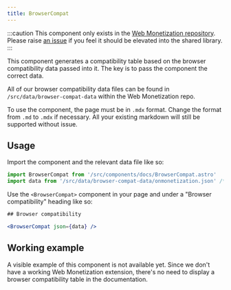 ```yaml
---
title: BrowserCompat
---
```


:::caution
This component only exists in the [Web Monetization repository](https://github.com/WICG/webmonetization/tree/main/src/components/docs). Please raise [an issue](https://github.com/interledger/docs-design-system/issues/new?assignees=&labels=enhancement&projects=&template=feature_request.yml&title=%5BFEATURE%5D+%3Ctitle%3E) if you feel it should be elevated into the shared library.
:::

This component generates a compatibility table based on the browser compatibility data passed into it. The key is to pass the component the correct data.

All of our browser compatibility data files can be found in `/src/data/browser-compat-data` within the Web Monetization repo.

To use the component, the page must be in `.mdx` format. Change the format from `.md` to `.mdx` if necessary. All your existing markdown will still be supported without issue.

## Usage

Import the component and the relevant data file like so:

```jsx
import BrowserCompat from '/src/components/docs/BrowserCompat.astro'
import data from '/src/data/browser-compat-data/onmonetization.json' /* this is the key */
```

Use the `<BrowserCompat>` component in your page and under a "Browser compatibility" heading like so:

```jsx
## Browser compatibility

<BrowserCompat json={data} />
```

## Working example

A visible example of this component is not available yet. Since we don't have a working Web Monetization extension, there's no need to display a browser compatibility table in the documentation.
